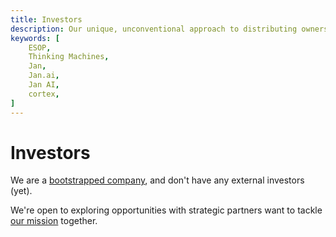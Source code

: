 ```yaml
---
title: Investors
description: Our unique, unconventional approach to distributing ownership
keywords: [
    ESOP,
    Thinking Machines, 
    Jan,
    Jan.ai, 
    Jan AI,
    cortex,
]
---
```


# Investors

We are a [bootstrapped company](https://en.wikipedia.org/wiki/Bootstrapping), and don't have any external investors (yet). 

We're open to exploring opportunities with strategic partners want to tackle [our mission](/about#mission) together.